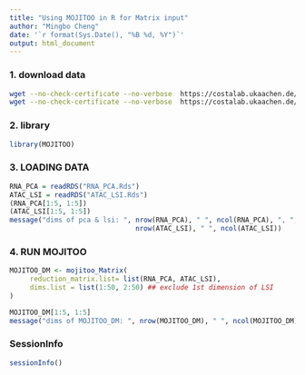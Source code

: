 ```yaml
---
title: "Using MOJITOO in R for Matrix input"
author: "Mingbo Cheng"
date: '`r format(Sys.Date(), "%B %d, %Y")`'
output: html_document
---
```


### 1. download data
```bash
wget --no-check-certificate --no-verbose  https://costalab.ukaachen.de/open_data/MOJITOO/ATAC_LSI.Rds
wget --no-check-certificate --no-verbose  https://costalab.ukaachen.de/open_data/MOJITOO/RNA_PCA.Rds
```


### 2. library
```r
library(MOJITOO)
```


### 3. LOADING DATA
```r
RNA_PCA = readRDS("RNA_PCA.Rds")
ATAC_LSI = readRDS("ATAC_LSI.Rds")
(RNA_PCA[1:5, 1:5])
(ATAC_LSI[1:5, 1:5])
message("dims of pca & lsi: ", nrow(RNA_PCA), " ", ncol(RNA_PCA), ", ",
                               nrow(ATAC_LSI), " ", ncol(ATAC_LSI))
```


### 4. RUN MOJITOO
```r
MOJITOO_DM <- mojitoo_Matrix(
     reduction_matrix.list= list(RNA_PCA, ATAC_LSI),
     dims.list = list(1:50, 2:50) ## exclude 1st dimension of LSI
)

MOJITOO_DM[1:5, 1:5]
message("dims of MOJITOO_DM: ", nrow(MOJITOO_DM), " ", ncol(MOJITOO_DM))
```


### SessionInfo
```r
sessionInfo()
```

